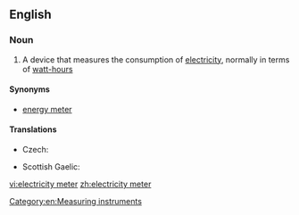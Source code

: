 ==English==

===Noun===
{{wikipedia}}
{{en-noun|head=[[electricity]] [[meter]]}}

# A device that measures the consumption of [[electricity]], normally in terms of [[watt-hour]]s

====Synonyms====
* [[energy meter]]

====Translations====
{{trans-top|a device that measures the consumption of electricity}}
* Czech: {{t-|cs|elektroměr|m}}
{{trans-mid}}
* Scottish Gaelic: {{t-|gd|meidheadair-dealain|m}}
{{trans-bottom}}

[[Category:en:Measuring instruments]]

[[vi:electricity meter]]
[[zh:electricity meter]]